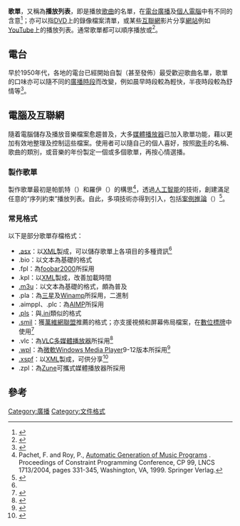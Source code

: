 '''歌單'''，又稱為'''播放列表'''，即是播放[[歌曲|歌曲]]的名單，在[[電台廣播|電台廣播]]及[[個人電腦|個人電腦]]中有不同的含意<ref>{{cite web|url=http://minnesota.publicradio.org/radio/services/the_current/playlist/faq.php |title=Frequently Asked Questions |publisher=Minnesota Public Radio |accessdate=11 April 2011 |deadurl=yes |archiveurl=https://web.archive.org/web/20121014120008/http://minnesota.publicradio.org/radio/services/the_current/playlist/faq.php |archivedate=2012-10-14}}</ref>；亦可以指[[DVD|DVD]]上的錄像檔案清單，或某些[[互聯網|互聯網]]影片分享[[網站|網站]]例如[[YouTube|YouTube]]上的播放列表。通常歌單都可以順序播放或{{link-en|隨機播放|Shuffle play}}<ref>{{cite web|title=iPod shuffle Tips and Tricks|url=http://oreilly.com/pub/a/mac/2005/02/15/shuffle.html|first=Scott|last=Knaster|date=February 15, 2005|work=Mac OS X Excerpts|publisher=O'Reilly Media|accessdate=11 April 2011|archive-url=https://web.archive.org/web/20140826120413/http://oreilly.com/pub/a/mac/2005/02/15/shuffle.html|archive-date=2014-08-26|dead-url=yes}}</ref>。

==電台==
早於1950年代，各地的電台已經開始自製（甚至發佈）最受歡迎歌曲名單，歌單的口味亦可以隨不同的[[時段|廣播時段]]而改變，例如晨早時段較為輕快，半夜時段較為舒情等<ref>{{cite journal|title=Collaborative Radio Community|author=Paolo Avesani, Paolo Massa, Michele Nori, & Angelo Susi|publisher=ITC irst|location=Italy}}</ref>。

==電腦及互聯網==
隨着電腦儲存及播放音樂檔案愈趨普及，大多[[媒體播放器|媒體播放器]]已加入歌單功能，藉以更加有效地整理及控制這些檔案。使用者可以隨自己的個人喜好，按照[[歌手|歌手]]的名稱、歌曲的類別，或音樂的年份製定一個或多個歌單，再按心情選播。

===製作歌單===
製作歌單最初是帕凱特（{{lang|en|Pachet, F.}}）和羅伊（{{lang|en|Roy,P.}}）的構思<ref> Pachet, F. and Roy, P., [http://www.csl.sony.fr/publications/item/?reference=pachet%3A99m Automatic Generation of Music Programs] {{webarchive|url=https://web.archive.org/web/20120509141312/http://www.csl.sony.fr/publications/item/?reference=pachet%3A99m |date=2012-05-09 }}. Proceedings of Constraint Programming Conference, CP 99, LNCS 1713/2004, pages 331-345, Washington, VA, 1999. Springer Verlag.</ref>，透過[[人工智能|人工智能]]的{{link-en|約束滿足|Constraint satisfaction}}技術，創建滿足任意的“序列約束”播放列表。自此，多項技術亦得到引入，包括[[案例推論|案例推論]]（{{lang|en|Case-based reasoning}}）<ref name="ai">{{cite journal|title=Case-Based Sequential Ordering of Songs for Playlist Recommendation|doi=10.1007/11805816_22|url=https://link.springer.com/chapter/10.1007/11805816_22|date=2006-09-04|publisher=Springer, Berlin, Heidelberg|language=en|pages=286–300|accessdate=2018-04-02|isbn=9783540368434|author=Claudio Baccigalupo, Enric Plaza|archive-date=2018-06-08|archive-url=https://web.archive.org/web/20180608234221/https://link.springer.com/chapter/10.1007%2F11805816_22|dead-url=no}}</ref>。

===常見格式===
以下是部分歌單存檔格式：
* [[.asx|.asx]]：以[[XML|XML]]製成，可以儲存歌單上各項目的多種資訊<ref name="microsoft-formats"/>
* .bio：以文本為基礎的格式
* .fpl：為[[foobar2000|foobar2000]]所採用
* .kpl：以[[XML|XML]]製成，改善加載時間
* [[M3U|.m3u]]：以文本為基礎的格式，頗為普及
* .pla：為[[三星集團|三星]]及[[Winamp|Winamp]]所採用，二進制
* .aimppl、.plc：為[[AIMP|AIMP]]所採用
* [[.pls|.pls]]：與[[.ini|.ini]]類似的格式
* [[Synchronized_Multimedia_Integration_Language|.smil]]：獲[[萬維網聯盟|萬維網聯盟]]推薦的格式；亦支援視頻和屏幕佈局檔案，在[[數位標牌|數位標牌]]中使用<ref>{{cite web|url=http://www.fileinfo.com/extension/smil|publisher=FileInfo.com|title=.SMIL File Extension|accessdate=11 April 2011|archive-date=2015-07-10|archive-url=https://web.archive.org/web/20150710152435/http://fileinfo.com/extension/smil|dead-url=no}}</ref>
* .vlc：為[[VLC多媒體播放器|VLC多媒體播放器]]所採用<ref>{{cite web|url=https://wiki.videolan.org/.VLC/|publisher=videolan.org|title=.vlc File Extension|accessdate=16 May 2014|archive-date=2015-07-10|archive-url=https://web.archive.org/web/20150710213901/https://wiki.videolan.org/.VLC/|dead-url=no}}</ref>
* [[Windows_Media_Player_Playlist|.wpl]]：為[[微軟|微軟]][[Windows_Media_Player|Windows Media Player]]9-12版本所採用<ref name="microsoft-formats">{{cite web|url=http://support.microsoft.com/kb/316992|publisher=Microsoft|title=Information about the Multimedia file types that Windows Media Player supports|date=November 17, 2010|work=Microsoft Knowledge Base|accessdate=11 April 2011|archive-date=2015-03-11|archive-url=https://web.archive.org/web/20150311105138/http://support.microsoft.com/kb/316992|dead-url=no}}</ref>
* [[XML_Shareable_Playlist_Format|.xspf]]：以[[XML|XML]]製成，可供分享<ref>{{cite web|url=http://xspf.org/xspf-v0.html|title=The XSPF Playlist Format, version 0|publisher=The Xiph Open-source Community|accessdate=11 April 2011|archive-date=2015-07-16|archive-url=https://web.archive.org/web/20150716060018/http://www.xspf.org/xspf-v0.html|dead-url=no}}</ref>
* .zpl：為[[Zune|Zune]]可攜式媒體播放器所採用

==參考==
{{reflist}}

[[Category:廣播|Category:廣播]]
[[Category:文件格式|Category:文件格式]]